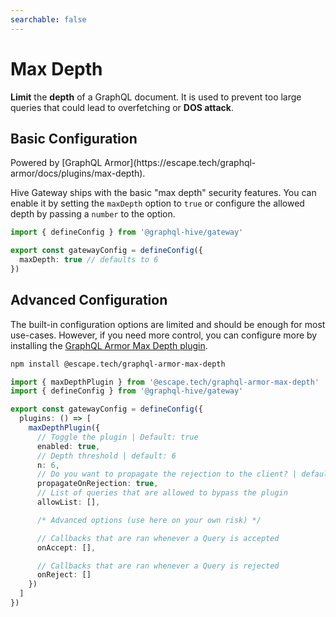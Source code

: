 ```yaml
---
searchable: false
---
```



# Max Depth

**Limit** the **depth** of a GraphQL document. It is used to prevent too large queries that could
lead to overfetching or **DOS attack**.

## Basic Configuration

<Callout type="info">
  Powered by [GraphQL Armor](https://escape.tech/graphql-armor/docs/plugins/max-depth).
</Callout>

Hive Gateway ships with the basic "max depth" security features. You can enable it by setting the
`maxDepth` option to `true` or configure the allowed depth by passing a `number` to the option.

```ts filename="gateway.config.ts"
import { defineConfig } from '@graphql-hive/gateway'

export const gatewayConfig = defineConfig({
  maxDepth: true // defaults to 6
})
```

## Advanced Configuration

The built-in configuration options are limited and should be enough for most use-cases. However, if
you need more control, you can configure more by installing the
[GraphQL Armor Max Depth plugin](https://escape.tech/graphql-armor/docs/plugins/max-depth/).

```sh npm2yarn
npm install @escape.tech/graphql-armor-max-depth
```

```ts filename="gateway.config.ts"
import { maxDepthPlugin } from '@escape.tech/graphql-armor-max-depth'
import { defineConfig } from '@graphql-hive/gateway'

export const gatewayConfig = defineConfig({
  plugins: () => [
    maxDepthPlugin({
      // Toggle the plugin | Default: true
      enabled: true,
      // Depth threshold | default: 6
      n: 6,
      // Do you want to propagate the rejection to the client? | default: true
      propagateOnRejection: true,
      // List of queries that are allowed to bypass the plugin
      allowList: [],

      /* Advanced options (use here on your own risk) */

      // Callbacks that are ran whenever a Query is accepted
      onAccept: [],

      // Callbacks that are ran whenever a Query is rejected
      onReject: []
    })
  ]
})
```
